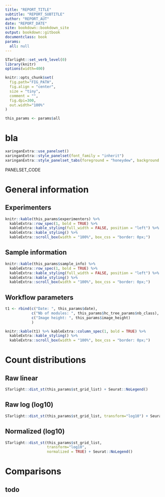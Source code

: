 ```yaml
--- 
title: "REPORT_TITLE"
subtitle: "REPORT_SUBTITLE"
author: "REPORT_AUT"
date: "REPORT_DATE"
site: bookdown::bookdown_site
output: bookdown::gitbook
documentclass: book
params:
  all: null
---
```



```r
STarlight::set_verb_level(0)
library(knitr)
options(width=400)

knitr::opts_chunk$set(
  fig.path="FIG_PATH",
  fig.align = "center", 
  size = "tiny", 
  comment = "",
  fig.dpi=300,
  out.width="100%"
)

```

```r
this_params <- params$all
```

# bla

```r
xaringanExtra::use_panelset()
xaringanExtra::style_panelset(font_family = "inherit")
xaringanExtra::style_panelset_tabs(foreground = "honeydew", background = "seagreen")
```


PANELSET_CODE


# General information {.panelset}

## Experimenters

```r

knitr::kable(this_params$experimenters) %>% 
  kableExtra::row_spec(1, bold = TRUE) %>% 
  kableExtra::kable_styling(full_width = FALSE, position = "left") %>%
  kableExtra::kable_styling() %>%
  kableExtra::scroll_box(width = "100%", box_css = "border: 0px;")
```

## Sample information  


```r

knitr::kable(this_params$sample_info) %>% 
  kableExtra::row_spec(1, bold = TRUE) %>% 
  kableExtra::kable_styling(full_width = FALSE, position = "left") %>%
  kableExtra::kable_styling() %>%
  kableExtra::scroll_box(width = "100%", box_css = "border: 0px;")
```

## Workflow parameters  


```r

t1 <- rbind(c("Date: ", this_params$date),
            c("Nb of modules: ", this_params$hc_tree_params$nb_class),
            c("Image height: ", this_params$image_height)
            )

knitr::kable(t1) %>% kableExtra::column_spec(1, bold = TRUE) %>%
  kableExtra::kable_styling() %>%
  kableExtra::scroll_box(width = "100%", box_css = "border: 0px;")
```


# Count distributions {.panelset}

## Raw linear

```r

STarlight::dist_st(this_params$st_grid_list) + Seurat::NoLegend()
```

## Raw log (log10)

```r

STarlight::dist_st(this_params$st_grid_list, transform="log10") + Seurat::NoLegend()
```

## Normalized (log10)

```r

STarlight::dist_st(this_params$st_grid_list, 
                   transform="log10", 
                   normalized = TRUE) + Seurat::NoLegend()
```

# Comparisons

## todo

